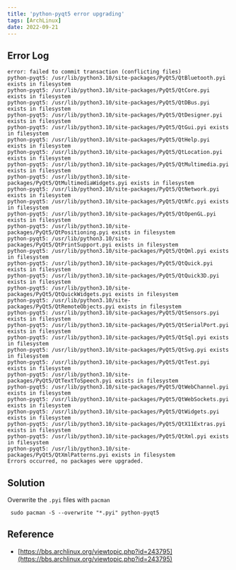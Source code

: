 ```yaml
---
title: 'python-pyqt5 error upgrading'
tags: [ArchLinux]
date: 2022-09-21
---
```


## Error Log

```shell
error: failed to commit transaction (conflicting files)
python-pyqt5: /usr/lib/python3.10/site-packages/PyQt5/QtBluetooth.pyi exists in filesystem
python-pyqt5: /usr/lib/python3.10/site-packages/PyQt5/QtCore.pyi exists in filesystem
python-pyqt5: /usr/lib/python3.10/site-packages/PyQt5/QtDBus.pyi exists in filesystem
python-pyqt5: /usr/lib/python3.10/site-packages/PyQt5/QtDesigner.pyi exists in filesystem
python-pyqt5: /usr/lib/python3.10/site-packages/PyQt5/QtGui.pyi exists in filesystem
python-pyqt5: /usr/lib/python3.10/site-packages/PyQt5/QtHelp.pyi exists in filesystem
python-pyqt5: /usr/lib/python3.10/site-packages/PyQt5/QtLocation.pyi exists in filesystem
python-pyqt5: /usr/lib/python3.10/site-packages/PyQt5/QtMultimedia.pyi exists in filesystem
python-pyqt5: /usr/lib/python3.10/site-packages/PyQt5/QtMultimediaWidgets.pyi exists in filesystem
python-pyqt5: /usr/lib/python3.10/site-packages/PyQt5/QtNetwork.pyi exists in filesystem
python-pyqt5: /usr/lib/python3.10/site-packages/PyQt5/QtNfc.pyi exists in filesystem
python-pyqt5: /usr/lib/python3.10/site-packages/PyQt5/QtOpenGL.pyi exists in filesystem
python-pyqt5: /usr/lib/python3.10/site-packages/PyQt5/QtPositioning.pyi exists in filesystem
python-pyqt5: /usr/lib/python3.10/site-packages/PyQt5/QtPrintSupport.pyi exists in filesystem
python-pyqt5: /usr/lib/python3.10/site-packages/PyQt5/QtQml.pyi exists in filesystem
python-pyqt5: /usr/lib/python3.10/site-packages/PyQt5/QtQuick.pyi exists in filesystem
python-pyqt5: /usr/lib/python3.10/site-packages/PyQt5/QtQuick3D.pyi exists in filesystem
python-pyqt5: /usr/lib/python3.10/site-packages/PyQt5/QtQuickWidgets.pyi exists in filesystem
python-pyqt5: /usr/lib/python3.10/site-packages/PyQt5/QtRemoteObjects.pyi exists in filesystem
python-pyqt5: /usr/lib/python3.10/site-packages/PyQt5/QtSensors.pyi exists in filesystem
python-pyqt5: /usr/lib/python3.10/site-packages/PyQt5/QtSerialPort.pyi exists in filesystem
python-pyqt5: /usr/lib/python3.10/site-packages/PyQt5/QtSql.pyi exists in filesystem
python-pyqt5: /usr/lib/python3.10/site-packages/PyQt5/QtSvg.pyi exists in filesystem
python-pyqt5: /usr/lib/python3.10/site-packages/PyQt5/QtTest.pyi exists in filesystem
python-pyqt5: /usr/lib/python3.10/site-packages/PyQt5/QtTextToSpeech.pyi exists in filesystem
python-pyqt5: /usr/lib/python3.10/site-packages/PyQt5/QtWebChannel.pyi exists in filesystem
python-pyqt5: /usr/lib/python3.10/site-packages/PyQt5/QtWebSockets.pyi exists in filesystem
python-pyqt5: /usr/lib/python3.10/site-packages/PyQt5/QtWidgets.pyi exists in filesystem
python-pyqt5: /usr/lib/python3.10/site-packages/PyQt5/QtX11Extras.pyi exists in filesystem
python-pyqt5: /usr/lib/python3.10/site-packages/PyQt5/QtXml.pyi exists in filesystem
python-pyqt5: /usr/lib/python3.10/site-packages/PyQt5/QtXmlPatterns.pyi exists in filesystem
Errors occurred, no packages were upgraded.
```

## Solution

Overwrite the `.pyi` files with `pacman`

```shell
 sudo pacman -S --overwrite "*.pyi" python-pyqt5
```

## Reference

- [https://bbs.archlinux.org/viewtopic.php?id=243795](https://bbs.archlinux.org/viewtopic.php?id=243795)

